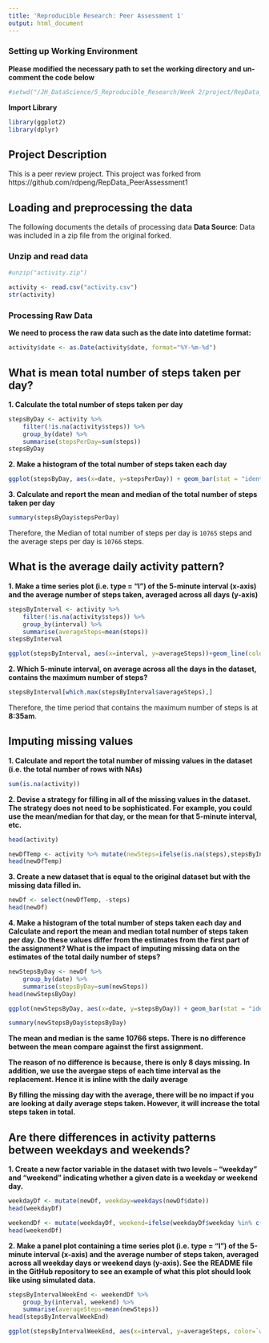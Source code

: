```yaml
---
title: 'Reproducible Research: Peer Assessment 1'
output: html_document
---
```


### Setting up Working Environment
**Please modified the necessary path to set the working directory and un-comment the code below**
```r
#setwd("/JH_DataScience/5_Reproducible_Research/Week 2/project/RepData_PeerAssessment1-master")
```

**Import Library**
```r
library(ggplot2)
library(dplyr)
```

## Project Description
This is a peer review project. This project was forked from https://github.com/rdpeng/RepData_PeerAssessment1


## Loading and preprocessing the data
The following documents the details of processing data
**Data Source**: Data was included in a zip file from the original forked.

### Unzip and read data
```r
#unzip("activity.zip")
```

```r
activity <- read.csv("activity.csv")
str(activity)
```

### Processing Raw Data 
**We need to process the raw data such as the date into datetime format:**
```r
activity$date <- as.Date(activity$date, format="%Y-%m-%d")
```


## What is mean total number of steps taken per day?
**1. Calculate the total number of steps taken per day**
```r
stepsByDay <- activity %>%
    filter(!is.na(activity$steps)) %>%
    group_by(date) %>%
    summarise(stepsPerDay=sum(steps))
stepsByDay
```

**2. Make a histogram of the total number of steps taken each day**
```r
ggplot(stepsByDay, aes(x=date, y=stepsPerDay)) + geom_bar(stat = "identity", fill="steelblue") +labs(title = "Total Number of Steps Taken for Each Day", x="Dates", y="Total Steps Taken for Each Day")
```

**3. Calculate and report the mean and median of the total number of steps taken per day**
```r
summary(stepsByDay$stepsPerDay)

```

Therefore, the Median of total number of steps per day is `10765` steps and the average steps per day is `10766` steps.

## What is the average daily activity pattern?
**1. Make a time series plot (i.e. type = "l") of the 5-minute interval (x-axis) and the average number of steps taken, averaged across all days (y-axis)**

```r
stepsByInterval <- activity %>%
    filter(!is.na(activity$steps)) %>%
    group_by(interval) %>%
    summarise(averageSteps=mean(steps))
stepsByInterval
```

```r
ggplot(stepsByInterval, aes(x=interval, y=averageSteps))+geom_line(color="blue")+labs(title="Averages Steps on All Days During One Day Interval", x="Intervals", y="Average Steps Across All Days")
```

**2. Which 5-minute interval, on average across all the days in the dataset, contains the maximum number of steps?**

```r
stepsByInterval[which.max(stepsByInterval$averageSteps),]
```

Therefore, the time period that contains the maximum number of steps is at **8:35am**.

## Imputing missing values
**1. Calculate and report the total number of missing values in the dataset (i.e. the total number of rows with NAs)**
```r
sum(is.na(activity))
```

**2. Devise a strategy for filling in all of the missing values in the dataset. The strategy does not need to be sophisticated. For example, you could use the mean/median for that day, or the mean for that 5-minute interval, etc.**
```r
head(activity)
```

```r
newDfTemp <- activity %>% mutate(newSteps=ifelse(is.na(steps),stepsByInterval$averageSteps,activity$steps))
head(newDfTemp)
```

**3. Create a new dataset that is equal to the original dataset but with the missing data filled in.**

```r
newDf <- select(newDfTemp, -steps)
head(newDf)
```


**4. Make a histogram of the total number of steps taken each day and Calculate and report the mean and median total number of steps taken per day. Do these values differ from the estimates from the first part of the assignment? What is the impact of imputing missing data on the estimates of the total daily number of steps?**

```r
newStepsByDay <- newDf %>%
    group_by(date) %>%
    summarise(stepsByDay=sum(newSteps))
head(newStepsByDay)
```

```r
ggplot(newStepsByDay, aes(x=date, y=stepsByDay)) + geom_bar(stat = "identity", fill="steelblue") +labs(title = "Total Number of Steps Taken for Each Day (NA filled)", x="Dates", y="Total Steps Taken for Each Day")
```


```r
summary(newStepsByDay$stepsByDay)
```

**The mean and median is the same 10766 steps. There is no difference between the mean compare against the first assignment.**

**The reason of no difference is because, there is only 8 days missing. In addition, we use the avergae steps of each time interval as the replacement. Hence it is inline with the daily average**

**By filling the missing day with the average, there will be no impact if you are looking at daily average steps taken. However, it will increase the total steps taken in total.**


## Are there differences in activity patterns between weekdays and weekends?

**1. Create a new factor variable in the dataset with two levels – “weekday” and “weekend” indicating whether a given date is a weekday or weekend day.**

```r
weekdayDf <- mutate(newDf, weekday=weekdays(newDf$date))
head(weekdayDf)
```

```r
weekendDf <- mutate(weekdayDf, weekend=ifelse(weekdayDf$weekday %in% c('Sunday', 'Saturday'), 'Weekend', 'Weekday'))
head(weekendDf)
```

**2. Make a panel plot containing a time series plot (i.e. type = "l") of the 5-minute interval (x-axis) and the average number of steps taken, averaged across all weekday days or weekend days (y-axis). See the README file in the GitHub repository to see an example of what this plot should look like using simulated data.**

```r
stepsByIntervalWeekEnd <- weekendDf %>%
    group_by(interval, weekend) %>%
    summarise(averageSteps=mean(newSteps))
head(stepsByIntervalWeekEnd)
```



```r
ggplot(stepsByIntervalWeekEnd, aes(x=interval, y=averageSteps, color=`weekend`))+geom_line()+facet_wrap(~`weekend` , ncol = 1, nrow=2)+labs(title="Averages Steps on All Days During One Day Interval", x="Intervals", y="Average Steps Across All Days")
```

